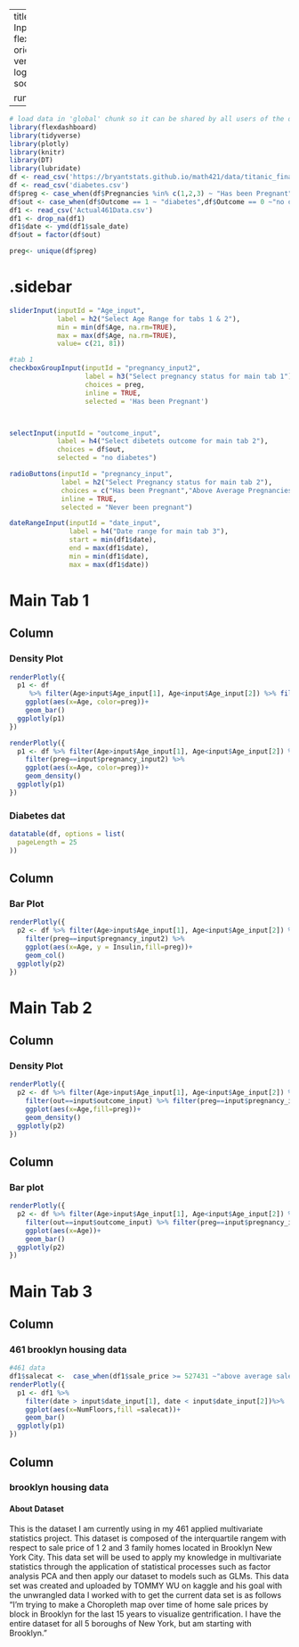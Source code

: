 
---
title: "Titanic - Combination of Inputs"
output: 
  flexdashboard::flex_dashboard:
    orientation: columns
    vertical_layout: fill
    logo: logo.png
    source_code: embed
    social: menu

runtime: shiny
---

```r
# load data in 'global' chunk so it can be shared by all users of the dashboard
library(flexdashboard)
library(tidyverse)
library(plotly)
library(knitr)
library(DT)
library(lubridate)
df <- read_csv('https://bryantstats.github.io/math421/data/titanic_final.csv')
df <- read_csv('diabetes.csv')
df$preg <- case_when(df$Pregnancies %in% c(1,2,3) ~ "Has been Pregnant",df$Pregnancies >= 4 ~"Above Average Pregnancies",df$Pregnancies == 0 ~"Never been pregnant")
df$out <- case_when(df$Outcome == 1 ~ "diabetes",df$Outcome == 0 ~"no diabetes")
df1 <- read_csv('Actual461Data.csv')
df1 <- drop_na(df1)
df1$date <- ymd(df1$sale_date)
df$out = factor(df$out)

preg<- unique(df$preg)
```

{.sidebar}
=======================================================================


```r
sliderInput(inputId = "Age_input",
            label = h2("Select Age Range for tabs 1 & 2"),
            min = min(df$Age, na.rm=TRUE),
            max = max(df$Age, na.rm=TRUE),
            value= c(21, 81))
```

```r
#tab 1
checkboxGroupInput(inputId = "pregnancy_input2", 
                   label = h3("Select pregnancy status for main tab 1"),
                   choices = preg, 
                   inline = TRUE,
                   selected = 'Has been Pregnant')




```

```r

selectInput(inputId = "outcome_input", 
            label = h4("Select dibetets outcome for main tab 2"),
            choices = df$out, 
            selected = "no diabetes")

radioButtons(inputId = "pregnancy_input", 
             label = h2("Select Pregnancy status for main tab 2"),
             choices = c("Has been Pregnant","Above Average Pregnancies","Never been pregnant"),
             inline = TRUE,
             selected = "Never been pregnant")
```





```r
dateRangeInput(inputId = "date_input", 
               label = h4("Date range for main tab 3"), 
               start = min(df1$date), 
               end = max(df1$date),
               min = min(df1$date), 
               max = max(df1$date))
```



Main Tab 1
=======================================================================

Column {data-width=500, .tabset}
-----------------------------------------------------------------------

### Density Plot


```r
renderPlotly({
  p1 <- df
     %>% filter(Age>input$Age_input[1], Age<input$Age_input[2]) %>% filter(preg==input$pregnancy_input) %>% 
    ggplot(aes(x=Age, color=preg))+
    geom_bar()
  ggplotly(p1)
})

```

```r
renderPlotly({
  p1 <- df %>% filter(Age>input$Age_input[1], Age<input$Age_input[2]) %>% 
    filter(preg==input$pregnancy_input2) %>% 
    ggplot(aes(x=Age, color=preg))+
    geom_density()
  ggplotly(p1)
})
```
### Diabetes dat
```r
datatable(df, options = list(
  pageLength = 25
))

```

Column {data-width=500}
-----------------------------------------------------------------------

### Bar Plot

```r
renderPlotly({
  p2 <- df %>% filter(Age>input$Age_input[1], Age<input$Age_input[2]) %>% 
    filter(preg==input$pregnancy_input2) %>% 
    ggplot(aes(x=Age, y = Insulin,fill=preg))+
    geom_col()
  ggplotly(p2)
})
```


Main Tab 2
=======================================================================

Column {data-width=500}
-----------------------------------------------------------------------

### Density Plot

```r
renderPlotly({
  p2 <- df %>% filter(Age>input$Age_input[1], Age<input$Age_input[2]) %>% 
    filter(out==input$outcome_input) %>% filter(preg==input$pregnancy_input) %>% 
    ggplot(aes(x=Age,fill=preg))+
    geom_density()
  ggplotly(p2)
})
```

Column {data-width=500}
-----------------------------------------------------------------------

### Bar plot

```r
renderPlotly({
  p2 <- df %>% filter(Age>input$Age_input[1], Age<input$Age_input[2]) %>% 
    filter(out==input$outcome_input) %>% filter(preg==input$pregnancy_input) %>% 
    ggplot(aes(x=Age))+
    geom_bar()
  ggplotly(p2)
})
```

Main Tab 3
=======================================================================

Column {data-width=500}
-----------------------------------------------------------------------

### 461 brooklyn housing data

```r
#461 data
df1$salecat <-  case_when(df1$sale_price >= 527431 ~"above average sale",TRUE~"below average sale")
renderPlotly({
  p1 <- df1 %>% 
    filter(date > input$date_input[1], date < input$date_input[2])%>%  
    ggplot(aes(x=NumFloors,fill =salecat))+
    geom_bar()
  ggplotly(p1)
})
```

Column {data-width=500}
-----------------------------------------------------------------------

### brooklyn housing data

#### About Dataset

This is the dataset I am currently using in my 461 applied multivariate statistics project. This dataset is composed of the interquartile rangem with respect to sale price of 1 2 and 3 family homes located in Brooklyn New York City. This data set will be used to apply my knowledge in multivariate statistics through the application of statistical processes such as factor analysis PCA and then apply our dataset to models such as GLMs. This data set was created and uploaded by TOMMY WU on kaggle and his goal with the unwrangled data I worked with to get the current data set is as follows "I'm trying to make a Choropleth map over time of home sale prices by block in Brooklyn for the last 15 years to visualize gentrification. I have the entire dataset for all 5 boroughs of New York, but am starting with Brooklyn."







